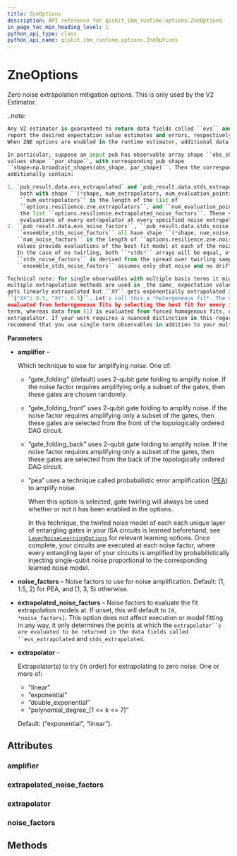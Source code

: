 ```yaml
---
title: ZneOptions
description: API reference for qiskit_ibm_runtime.options.ZneOptions
in_page_toc_min_heading_level: 1
python_api_type: class
python_api_name: qiskit_ibm_runtime.options.ZneOptions
---
```


# ZneOptions

<Class id="qiskit_ibm_runtime.options.ZneOptions" isDedicatedPage={true} github="https://github.com/Qiskit/qiskit-ibm-runtime/tree/stable/0.28/qiskit_ibm_runtime/options/zne_options.py#L35-L171" signature="ZneOptions(*args, **kwargs)" modifiers="class">
  Zero noise extrapolation mitigation options. This is only used by the V2 Estimator.

  ..note:

  ```python
  Any V2 estimator is guaranteed to return data fields called ``evs`` and ``stds`` that
  report the desired expectation value estimates and errors, respectively.
  When ZNE options are enabled in the runtime estimator, additional data is returned.

  In particular, suppose an input pub has observable array shape ``obs_shape`` and parameter
  values shape ``par_shape``, with corresponding pub shape
  ``shape=np.broadcast_shapes(obs_shape, par_shape)``. Then the corresponding pub result will
  additionally contain:

  1. `pub_result.data.evs_extrapolated` and `pub_result.data.stds_extrapolated`,
      both with shape ``(*shape, num_extrapolators, num_evaluation_points)``, where
      ``num_extrapolators`` is the length of the list of
      ``options.resilience.zne.extrapolators``, and ``num_evaluation_points`` is the length of
      the list ``options.resilience.extrapolated_noise_factors``. These values provide
      evaluations of every extrapolator at every specified noise extrapolation value.
  2. ``pub_result.data.evs_noise_factors``, ``pub_result.data.stds_noise_factors``, and
     ``ensemble_stds_noise_factors`` all have shape ``(*shape, num_noise_factors)`` where
     ``num_noise_factors`` is the length of ``options.resilience.zne.noise_factors``. These
     values provide evaluations of the best-fit model at each of the noise amplifications.
     In the case of no twirling, both ``*stds*`` arrays will be equal, otherwise,
     ``stds_noise_factors`` is derived from the spread over twirling samples, whereas
     ``ensemble_stds_noise_factors`` assumes only shot noise and no drift.

  Technical note: for single observables with multiple basis terms it might turn out that
  multiple extrapolation methods are used in _the same_ expectation value, for example, ``XX``
  gets linearly extrapolated but ``XY`` gets exponentially extrapolated in the observable
  ``{"XX": 0.5, "XY": 0.5}``. Let's call this a *hetergeneous fit*. The data from (2) is
  evaluated from heterogeneous fits by selecting the best fit for every individual distinct
  term, whereas data from (1) is evaluated from forced homogenous fits, one for each provided
  extrapolator. If your work requires a nuanced distinction in this regard, we presently
  recommend that you use single-term observables in addition to your multi-term observables.
  ```

  **Parameters**

  *   **amplifier** –

      Which technique to use for amplifying noise. One of:

      *   ”gate\_folding” (default) uses 2-qubit gate folding to amplify noise. If the noise factor requires amplifying only a subset of the gates, then these gates are chosen randomly.

      *   ”gate\_folding\_front” uses 2-qubit gate folding to amplify noise. If the noise factor requires amplifying only a subset of the gates, then these gates are selected from the front of the topologically ordered DAG circuit.

      *   ”gate\_folding\_back” uses 2-qubit gate folding to amplify noise. If the noise factor requires amplifying only a subset of the gates, then these gates are selected from the back of the topologically ordered DAG circuit.

      *   ”pea” uses a technique called probabalistic error amplification ([PEA](https://www.nature.com/articles/s41586-023-06096-3)) to amplify noise.

          When this option is selected, gate twirling will always be used whether or not it has been enabled in the options.

          In this technique, the twirled noise model of each each unique layer of entangling gates in your ISA circuits is learned beforehand, see [`LayerNoiseLearningOptions`](qiskit_ibm_runtime.options.LayerNoiseLearningOptions "qiskit_ibm_runtime.options.LayerNoiseLearningOptions") for relevant learning options. Once complete, your circuits are executed at each noise factor, where every entangling layer of your circuits is amplified by probabilistically injecting single-qubit noise proportional to the corresponding learned noise model.

  *   **noise\_factors** – Noise factors to use for noise amplification. Default: (1, 1.5, 2) for PEA, and (1, 3, 5) otherwise.

  *   **extrapolated\_noise\_factors** – Noise factors to evaluate the fit extrapolation models at. If unset, this will default to `[0, *noise_factors]`. This option does not affect execution or model fitting in any way, it only determines the points at which the `extrapolator``s are evaluated to be returned in the data fields called ``evs_extrapolated` and `stds_extrapolated`.

  *   **extrapolator** –

      Extrapolator(s) to try (in order) for extrapolating to zero noise. One or more of:

      *   ”linear”
      *   ”exponential”
      *   ”double\_exponential”
      *   ”polynomial\_degree\_(1 \<= k \<= 7)”

      Default: (“exponential”, “linear”).

  ## Attributes

  ### amplifier

  <Attribute id="qiskit_ibm_runtime.options.ZneOptions.amplifier" attributeTypeHint="UnsetType | Literal['gate_folding', 'gate_folding_front', 'gate_folding_back', 'pea']" attributeValue="Unset" />

  ### extrapolated\_noise\_factors

  <Attribute id="qiskit_ibm_runtime.options.ZneOptions.extrapolated_noise_factors" attributeTypeHint="UnsetType | Sequence[float]" attributeValue="Unset" />

  ### extrapolator

  <Attribute id="qiskit_ibm_runtime.options.ZneOptions.extrapolator" attributeTypeHint="UnsetType | Literal['linear', 'exponential', 'double_exponential', 'polynomial_degree_1', 'polynomial_degree_2', 'polynomial_degree_3', 'polynomial_degree_4', 'polynomial_degree_5', 'polynomial_degree_6', 'polynomial_degree_7'] | Sequence[Literal['linear', 'exponential', 'double_exponential', 'polynomial_degree_1', 'polynomial_degree_2', 'polynomial_degree_3', 'polynomial_degree_4', 'polynomial_degree_5', 'polynomial_degree_6', 'polynomial_degree_7']]" attributeValue="Unset" />

  ### noise\_factors

  <Attribute id="qiskit_ibm_runtime.options.ZneOptions.noise_factors" attributeTypeHint="UnsetType | Sequence[float]" attributeValue="Unset" />

  ## Methods
</Class>

